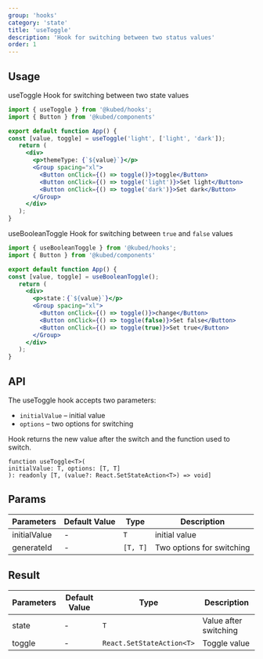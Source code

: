 ```yaml
---
group: 'hooks'
category: 'state'
title: 'useToggle'
description: 'Hook for switching between two status values'
order: 1
---
```


## Usage

useToggle Hook for switching between two state values

```jsx live=true
import { useToggle } from '@kubed/hooks';
import { Button } from '@kubed/components'

export default function App() {
const [value, toggle] = useToggle('light', ['light', 'dark']);
   return (
     <div>
       <p>themeType: {`${value}`}</p>
       <Group spacing="xl">
         <Button onClick={() => toggle()}>toggle</Button>
         <Button onClick={() => toggle('light')}>Set light</Button>
         <Button onClick={() => toggle('dark')}>Set dark</Button>
       </Group>
     </div>
   );
}

```

useBooleanToggle Hook for switching between `true` and `false` values

```jsx live=true
import { useBooleanToggle } from '@kubed/hooks';
import { Button } from '@kubed/components'

export default function App() {
const [value, toggle] = useBooleanToggle();
   return (
     <div>
       <p>state：{`${value}`}</p>
       <Group spacing="xl">
         <Button onClick={() => toggle()}>change</Button>
         <Button onClick={() => toggle(false)}>Set false</Button>
         <Button onClick={() => toggle(true)}>Set true</Button>
       </Group>
     </div>
   );
}

```


## API

The useToggle hook accepts two parameters:

- `initialValue` – initial value
- `options` – two options for switching

Hook returns the new value after the switch and the function used to switch.

```tsx
function useToggle<T>(
initialValue: T, options: [T, T]
): readonly [T, (value?: React.SetStateAction<T>) => void]
```

## Params

| Parameters   | Default Value | Type     | Description               |
|--------------|---------------|----------|---------------------------|
| initialValue | -             | `T`      | initial value             |
| generateId   | -             | `[T, T]` | Two options for switching |

## Result


| Parameters | Default Value | Type                      | Description           |
|------------|---------------|---------------------------|-----------------------|
| state      | -             | `T`                       | Value after switching |
| toggle     | -             | `React.SetStateAction<T>` | Toggle value          |
